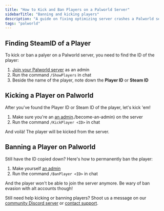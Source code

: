 ```yaml
---
title: "How to Kick and Ban Players on a Palworld Server"
sidebarTitle: "Banning and kicking players"
description: "A guide on fixing optimizing server crashes a Palworld server."
tags: "palworld"
---
```


## Finding SteamID of a Player
To kick or ban a palyer on a Palworld server, you need to find the ID of the player:

1. [Join your Palworld server](./join-server) as an admin
2. Run the command `/ShowPlayers` in chat
3. Beside the name of the player, note down the **Player ID** or **Steam ID**

## Kicking a Player on Palworld
After you've found the Player ID or Steam ID of the player, let's kick 'em!

1. Make sure you're an [an admin]()./become-an-admin) on the server
2. Run the command `/KickPlayer <ID>` in chat

And voilà! The player will be kicked from the server.

## Banning a Player on Palworld
Still have the ID copied down? Here's how to permanently ban the player:

1. Make yourself [an admin](./become-an-admin)
2. Run the command `/BanPlayer <ID>` in chat

And the player won't be able to join the server anymore. Be wary of ban evasion with alt accounts though!

Still need help kicking or banning players? Shoot us a message on our
[community Discord server](https://berrybyte.net/discord) or [contact support](https://berrybyte.net/support).